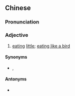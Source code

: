 {{also|细食}}
==Chinese==
{{zh-forms|s=细食}}

===Pronunciation===
{{zh-pron
|c=sai3 sik6
|mn=sè-chia̍h/sòe-chia̍h
|cat=a
}}

===Adjective===
{{zh-adj}}

# {{lb|zh|Cantonese|Min Nan}} [[eat]]ing [[little]]; [[eat like a bird|eating like a bird]]

====Synonyms====
* {{qualifier|Min Nan}} {{zh-l|小食}}, {{zh-l|小口}}

====Antonyms====
* {{zh-l|大食}}